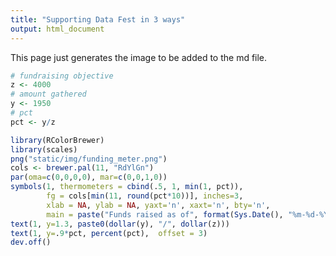 ```yaml
---
title: "Supporting Data Fest in 3 ways"
output: html_document
---
```


This page just generates the image to be added to the md file. 

```r
# fundraising objective
z <- 4000
# amount gathered
y <- 1950
# pct
pct <- y/z

library(RColorBrewer)
library(scales)
png("static/img/funding_meter.png")
cols <- brewer.pal(11, "RdYlGn")
par(oma=c(0,0,0,0), mar=c(0,0,1,0))
symbols(1, thermometers = cbind(.5, 1, min(1, pct)), 
        fg = cols[min(11, round(pct*10))], inches=3, 
        xlab = NA, ylab = NA, yaxt='n', xaxt='n', bty='n',  
        main = paste("Funds raised as of", format(Sys.Date(), "%m-%d-%Y")))
text(1, y=1.3, paste0(dollar(y), "/", dollar(z)))
text(1, y=.9*pct, percent(pct),  offset = 3)
dev.off()
```

</div>
</div>



